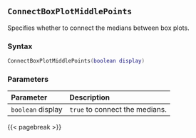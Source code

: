 ## `ConnectBoxPlotMiddlePoints`

Specifies whether to connect the medians between box plots.

### Syntax {-}

``` .lua
ConnectBoxPlotMiddlePoints(boolean display)
```


### Parameters {-}

**Parameter** | **Description**
| :-- | :-- |
|`boolean` display | `true` to connect the medians. |


{{< pagebreak >}}
